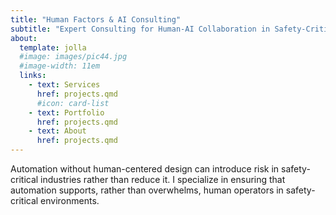 ```yaml
---
title: "Human Factors & AI Consulting"
subtitle: "Expert Consulting for Human-AI Collaboration in Safety-Critical Systems"
about:
  template: jolla
  #image: images/pic44.jpg
  #image-width: 11em
  links:
    - text: Services
      href: projects.qmd
      #icon: card-list
    - text: Portfolio
      href: projects.qmd
    - text: About
      href: projects.qmd
---
```


Automation without human-centered design can introduce risk in safety-critical industries rather than reduce it. I specialize in ensuring that automation supports, rather than overwhelms, human operators in safety-critical environments.

<!--🔹 **Human Factors in AI and Automation**

Optimizing human-AI collaboration to reduce cognitive load and enhance usability in high-stakes decision-making environments.


🔹 **Explainability & Trust**

Designing transparent machine learning explanations that align with human decision-making to calibrate trust and improve system performance.


🔹 **Regulatory Compliance**

Ensuring AI-driven automation meets NRC, IAEA, and CNSC standards, ensuring safety and regulatory adherence. -->

```{=html}
<!--#### **Who We Work With**

We partner with:\
✔ **Nuclear & Energy Companies** (SMRs, process control, automation teams)\
✔ **Aerospace & Defense Organizations**\
✔ **AI & Automation Startups**\
✔ **Regulatory Agencies & Government Bodies** 

#### -->
```
<!--I specialize in applied research at the intersection of human factors engineering and data science to improve product design and user experience. I use a mix of quantitative and qualitative methods to help organizations create, refine, and develop user-centered products and systems.-->

<!--View My Portfolio ⟶ -->

<!-- *Image: The Gran Sasso mountain range seen from the sea between Roseto degli Abruzzi and Giulianova (photo by Ivan Melarangelo).* -->
